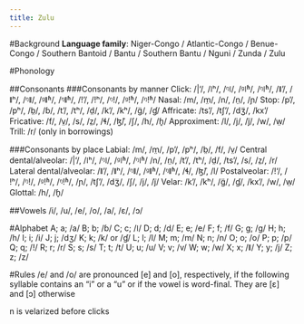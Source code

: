 ---
title: Zulu
---
#Background
**Language family**: Niger-Congo / Atlantic-Congo / Benue-Congo / Southern Bantoid / Bantu / Southern Bantu / Nguni / Zunda / Zulu

#Phonology

##Consonants
###Consonants by manner
Click: /|'/, /ǀʰ/, /ᵑǀ/, /ᶢǀʱ/, /ᵑǀʱ/, /ǁʼ/, /ǁʰ/, /ᵑǁ/, /ᶢǁʱ/, /ᵑǁʱ/, /!'/, /ǃʰ/, /ᵑǃ/, /ᶢǃʱ/, /ᵑǃʱ/
Nasal: /m/, /m̤/, /n/, /n̤/, /ɲ/
Stop: /p'/, /pʰ/, /b̤/, /ɓ/, /t'/, /tʰ/, /d̤/, /k'/, /kʰ/, /ɡ̈/, /ɠ/
Affricate: /ts'/, /tʃʼ/, /dʒ̈/, /kx'/
Fricative: /f/, /v̤/, /s/, /z̤/, /ɬ/, /ɮ̈/, /ʃ/, /h/, /ɦ̥/
Approximent: /l/, /j/, /j̈/, /w/, /w̤/
Trill: /r/ (only in borrowings)

###Consonants by place
Labial: /m/, /m̤/, /p'/, /pʰ/, /b̤/, /f/, /v̤/
Central dental/alveolar: /|'/, /ǀʰ/, /ᵑǀ/, /ᶢǀʱ/, /ᵑǀʱ/ /n/, /n̤/, /t'/, /tʰ/, /d̤/, /ts'/, /s/, /z̤/, /r/ 
Lateral dental/alveolar: /ǁʼ/, /ǁʰ/, /ᵑǁ/, /ᶢǁʱ/, /ᵑǁʱ/, /ɬ/, /ɮ̈/, /l/ 
Postalveolar: /!'/, /ǃʰ/, /ᵑǃ/, /ᶢǃʱ/, /ᵑǃʱ/, /ɲ/, /tʃʼ/, /dʒ̈/, /ʃ/, /j/, /j̈/
Velar: /k'/, /kʰ/, /ɡ̈/, /ɠ/, /kx'/, /w/, /w̤/
Glottal: /h/, /ɦ̥/

##Vowels
/i/, /u/, /e/, /o/, /a/, /ɛ/, /ɔ/

#Alphabet
A; a; /a/
B; b; /ɓ/
C; c; /ǀ/
D; d; /d/
E; e; /e/
F; f; /f/
G; g; /g/
H; h; /h/
I; i; /i/
J; j; /dʒ/
K; k; /k/ or /ɠ/
L; l; /l/
M; m; /m/
N; n; /n/
O; o; /o/
P; p; /p/
Q; q; /ǃ/
R; r; /r/
S; s; /s/
T; t; /t/
U; u; /u/
V; v; /v/
W; w; /w/
X; x; /ǁ/
Y; y; /j/
Z; z; /z/

#Rules
/e/ and /o/ are pronounced [e] and [o], respectively, if the following syllable contains an "i" or a "u" or if the vowel is word-final. They are [ɛ] and [ɔ] otherwise

n is velarized before clicks